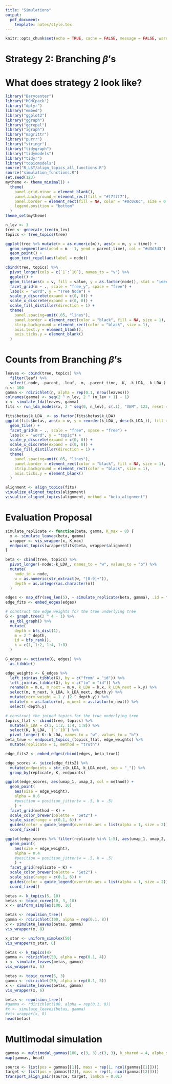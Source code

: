 ```yaml
---
title: "Simulations"
output:
  pdf_document:
    template: notes/style.tex
---
```


```r
knitr::opts_chunk$set(echo = TRUE, cache = FALSE, message = FALSE, warning = FALSE, fig.width = 5, fig.height = 2)
```

\begin{enumerate}
\item The purpose of simulation is to provide a controlled environment within
which we can compare alternative analysis strategies. At the very least, we can
define a distance between learned alignments and specify which choices lead to
similar and different alignments. Ideally, we could also say something about
whether one alignment is ``better'' than another, but I'm not worried if we
can't answer this definitively.
\item Strategy 1 [Ordinary LDA]: We could just simulate from an LDA model with a
fixed $K$. This sounds a little silly -- why bother with alignment? -- but the
truth is we'd never know $K$ in practice, so the alignment exercise could still
be productive. This simulation is also useful if we want to illustrate how
refinements (and their associated metrics) look before and after the true $K$ is
hit.
\item Something I don't like about just simulating from a fixed $K$ is that
people might then become fixated on choosing the ``right'' $K$, which is
inimical\footnote{To use a word I just learned.} to the whole point of the
study. I'd like to argue that none of the choices of $K$ are true, but for a
given purpose, there might be a few ranges of $K$ where results are similar.
\end{enumerate}

# Strategy 2: Branching $\beta$'s
\begin{enumerate}
\item For this reason, a more complex setup might be useful. The idea in this
strategy is to simulate topics that branch off from one another over time. We
would simulate documents from the topics at the leaves. However, since we know
the overall branching structure, we can argue that topics with a similar
most-recent-common-ancestor should appear closer to one another in our diagram.
Further, it would be interesting if the intermediate branches on the tree are
somehow recovered when estimating with smaller $K$.
\item How to implement strategy 2, specifically? We can define something
inductively. Start with a $\mu_{0} = 0$. Given a tree of means, we simulate a
new leaf node according to
\begin{align*}
\mu_{i} \vert \mu_{\mathcal{P}\left(i\right)} &\sim \Gsn\left(\mu_{i} \vert \mu_{\mathcal{P}\left(i\right)}, T_{\mathcal{P}\left(i\right)} I_{d}\right)
\end{align*}
where $T_{\mathcal{P}\left(i\right)}$ denotes the time elapsed between the
parent node $\mathcal{P}\left(i\right)$ and all its children.
\item To fully specify this, we need to determine (i) the $T_i$'s and (ii) the
number of children for each node. For (i), we just simulate $T_i \sim
\text{Expo}\left(\lambda\right)$, and for (ii) we just always choose 2. \item
This is a simulation in $\reals^{V}$, but our data have to lie on $\simplex^{V -
1}$. So, let's squash all the means onto the simplex. Specifically, suppose $L$
indexes all the leaf nodes. Then we define topics according to,
\begin{align*}
\beta_{l} := \frac{\exp{\mu_{l}}}{\sum_{l^{\prime} \in L} \exp{\mu_{l^{\prime}}}},
\end{align*}
where $\exp{}$ is applied elementwise.
\end{enumerate}

# What does strategy 2 look like?

```r
library("Barycenter")
library("MCMCpack")
library("dplyr")
library("embed")
library("ggplot2")
library("ggraph")
library("ggrepel")
library("igraph")
library("magrittr")
library("purrr")
library("stringr")
library("tidygraph")
library("tidymodels")
library("tidyr")
library("topicmodels")
source("R_LSY/align_topics_all_functions.R")
source("simulation_functions.R")
set.seed(123)
mytheme <- theme_minimal() + 
  theme(
    panel.grid.minor = element_blank(),
    panel.background = element_rect(fill = "#f7f7f7"),
    panel.border = element_rect(fill = NA, color = "#0c0c0c", size = 0.6),
    legend.position = "bottom"
  )
theme_set(mytheme)
```

```r
n_lev <- 3
tree <- generate_tree(n_lev)
topics <- tree_topics(tree)
```

```r
ggplot(tree %>% mutate(m = as.numeric(m)), aes(x = m, y = time)) +
  geom_segment(aes(xend = m - 1, yend = parent_time), col = "#d3d3d3") +
  geom_point() +
  geom_text_repel(aes(label = node))
```

```r
cbind(tree, topics) %>%
  pivot_longer(cols = c(`1`:`10`), names_to = "v") %>%
  ggplot() +
  geom_tile(aes(x = v, fill = value, y = as.factor(node)), stat = "identity") +
  facet_grid(m ~ ., scale = "free_y", space = "free") +
  labs(x = "word", y = "Tree Node") +
  scale_y_discrete(expand = c(0, 0)) +
  scale_x_discrete(expand = c(0, 0)) +
  scale_fill_distiller(direction = 1) +
  theme(
    panel.spacing=unit(.05, "lines"),
    panel.border = element_rect(color = "black", fill = NA, size = 1),
    strip.background = element_rect(color = "black", size = 1),
    axis.text.y = element_blank(),
    axis.ticks.y = element_blank()
  )
```

# Counts from Branching $\beta$'s

\begin{enumerate}
\item Given these $\beta$'s, we can simulate a dataset of counts $\*X\in
\reals^{n \times V}$. We simulate $\gamma_{i} \sim \text{Dir}\left(\alpha
\*1_{K}\right)$ and then draw $\*x_{i} \sim \text{Mult}\left(n_{0},
B\gamma_{i}\right)$ where $B \in \reals^{V \times K}$ concatenates all the
topics horizontally.
\item A larger $\alpha$ creates $\gamma_{i}$'s across the full polytope whose
corners are $\beta_{k}$. Smaller $\alpha$ encourages $\gamma_{i}$ to concentrate
at corners or edges of this polytope. The choice of $\alpha$ basically
interpolates between gradient and clustering structure. Since it seems easier to
recover hierarchical structure in the more clustered setting, we choose $\alpha
= 0.1$.
\end{enumerate}

```r
leaves <- cbind(tree, topics) %>%
  filter(leaf) %>%
  select(-node, -parent, -leaf, -m, -parent_time, -K, -k_LDA, -k_LDA_)
n <- 100
gamma <- rdirichlet(n, alpha = rep(0.1, nrow(leaves)))
colnames(gamma) <- seq(2 ^ n_lev, 2 ^ (n_lev + 1) - 1)
x <- simulate_lda(leaves, gamma)
fits <- run_lda_models(x, 2 ^ seq(0, n_lev), c(.1), "VEM", 123, reset = TRUE)
```

```r
fits$betas$k_LDA_ <- as.factor(fits$betas$k_LDA)
ggplot(fits$betas, aes(x = w, y = reorder(k_LDA_, desc(k_LDA_)), fill = b)) +
  geom_tile() +
  facet_grid(m ~ ., scale = "free", space = "free") +
  labs(x = "word", y = "topic") +
  scale_y_discrete(expand = c(0, 0)) +
  scale_x_discrete(expand = c(0, 0)) +
  scale_fill_distiller(direction = 1) +
  theme(
    panel.spacing=unit(.05, "lines"),
    panel.border = element_rect(color = "black", fill = NA, size = 1),
    strip.background = element_rect(color = "black", size = 1),
    axis.ticks.y = element_blank()
  )
```
```r
alignment <- align_topics(fits)
visualize_aligned_topics(alignment)
visualize_aligned_topics(alignment, method = "beta_alignment")
```

# Evaluation Proposal

\begin{enumerate}
\item There are two failure modes for topic alignment: we may fail to recover
reliable topics, and even if we do, we may fail to properly align them across
levels. It is difficult to give formal definitions for either of these. This is
because if we simulate from a true topic model, then there can only be one
"correct" $K$ -- we would be able to evaluate estimation accuracy for that $K$,
but not the others. Since our algorithm is not positing a specific generative
mechanism for how topic hierarchies arise, we cannot appeal to the usual
strategy of (a) simulate from the generative model and (b) verify that
parameters of the generative model can be recovered, given enough signal.
\item The problem of trying to evaluate unsupervised methods without a clearly
specified generative mechanism is not a new one. It arises in evaluation of
clustering and dimensionality reduction algorithms, and a common approach there
is to simulate data with some structure known in advance. Studying the resulting
scores or clusters can be informative. For example, doing this for t-SNE and
UMAP revealed that the density of points and distances between clusters are not
captured by the reductions, and so should not be interpreted in real data
analysis.
\item Example simulation structure that we can evaluate topic alignment include,
\begin{enumerate}
\item Standard topic model at a fixed $K$. There is no real hierarchical
structure in this data, and it would be interesting to see whether the resulting
tree sheds any light on this.
\item A fixed-length topic hierarchy. This is related to the topic tree
structure from the previous section, but with more control of the resulting
tree. Specifically, branching times are all fixed in advance (specified by the
experimenter), and only depend on depth, not which particular descendant subtree
you belong to. Second, to children topics for a given node, we first simulate a
random direction associated with a node. One of the children moves in the
direction for a fixed length, the other moves in the opposite direction for the
same length.
\item Topics lying along a high-dimensional curve. There is neither hierarchical
nor topic structure here. We expect the algorithm to fit a few topics along the
curve, adding more topics intermediate between these as $K$ increases.
\item Completely uniform on simplex. There is no low-dimensional structure here.
This is a relevant reference because we want to make sure we aren't fooled into
reading topic structure in our figures when in fact there is none.
\end{enumerate}
\item Once we run these simulations, we can simply visualize the resulting tree.
However, there is always the question of how things would turn out if we
simulated it again -- illustration data are random, after all. If we just
repeat the experiment many times, then we would have too many trees to be able
to look at all of them at once.
\item To resolve this, we propose embedding edges from all the simulation
replicates. We represent each edge by the topic vectors that they link. We can
reduce the dimensionality of these $2V$-dimensional vectors and visualize them.
If, between simulation runs, there are edges that link similar pairs of topics,
then they should appear close to one another in the embedding. We can visually
encode the weight of these edges by the size of the points. In this way, we can
study variation in both the learned topics and the weights between them.
\item In principle, we could link these embeddings with edges corresponding to
the topic that links them. It's like an inverted version of the tree, each edge
becomes a node and each node becomes an edge.
\item This makes me wonder why not just embed the topics directly and overlay
edges with different weights. I haven't made this plot, but I would be concerned
that there would be too many overlapping edges. I suspect it is harder to
compare edge weights when they are drawn as links spread all over the plot than
when they are drawn as points at a single location.
\end{enumerate}

```r
simulate_replicate <- function(beta, gamma, K_max = 8) {
  x <- simulate_leaves(beta, gamma)
  wrapper <- vis_wrapper(x, K_max)
  endpoint_topics(wrapper$fits$beta, wrapper$alignment)
}

beta <- cbind(tree, topics) %>%
  pivot_longer(-node:-k_LDA_, names_to = "w", values_to = "b") %>%
  mutate(
    node_id = node,
    w = as.numeric(str_extract(w, "[0-9]+")),
    depth = as.integer(as.character(m))
  )

edges <- map_dfr(seq_len(5), ~ simulate_replicate(beta, gamma), .id = "replicate")
edge_fits <- embed_edges(edges)
```
 
\begin{enumerate}
\item The figure below\footnote{or above, who knows with Latex} shows an example
embedding with the topic tree from before. Each column is a different depth in
the tree, the two rows are alternative alignment strategies. Each circle is an
edge embedding from one of 50 simulation replicates.
\item The most obvious pattern is that a few, but not all, edges are
consistently estimated across simulation replicates. This is visible in the
difference in transparency between edges. The more transparent edges are linking
topics that are only found in some of the simulation replicates.
\item A second observation is that the edge weights for the topic beta alignment
tree are more nearly sparse than those from the gamma alignment. The circles for
many beta alignment edges are much smaller. This might be an artifact of how the
edges are being normalized in the gamma alignment (I should check).
\end{enumerate}

```r
# construct the edge weights for the true underlying tree
G <- graph.tree(2 ^ 4 - 1) %>%
  as_tbl_graph() %>%
  mutate(
    depth = bfs_dist(1),
    m = 2 ^ depth,
    id = bfs_rank(),
    k = c(1, 1:2, 1:4, 1:8)
  )

G_edges <- activate(G, edges) %>%
  as_tibble()

edge_weights <- G_edges %>%
  left_join(as_tibble(G), by = c("from" = "id")) %>%
  left_join(as_tibble(G), by = c("to" = "id")) %>%
  rename(m = m.x, m_next = m.y, k_LDA = k.x, k_LDA_next = k.y) %>%
  select(m, m_next, k_LDA, k_LDA_next, depth.y) %>%
  mutate(norm_weight = 1 / (2 ^ depth.y)) %>%
  mutate(m = as.factor(m), m_next = as.factor(m_next)) %>%
  select(-depth.y)

# construct the joined topics for the true underlying tree
topics_flat <- cbind(tree, topics) %>%
  mutate(k_LDA = c(1, 1:2, 1:4, 1:8)) %>%
  select(K, k_LDA, `1`:`10`) %>%
  pivot_longer(-K:-k_LDA, names_to = "w", values_to = "b")
beta_true <- endpoint_topics_(topics_flat, edge_weights) %>%
  mutate(replicate = 1, method = "truth")

edge_fits2 <- embed_edges(rbind(edges, beta_true))
```

 
```r
edge_scores <- juice(edge_fits2) %>%
  mutate(endpoints = str_c(k_LDA, k_LDA_next, sep = "_")) %>%
  group_by(replicate, K, endpoints)

ggplot(edge_scores, aes(umap_1, umap_2, col = method)) +
  geom_point(
    aes(size = edge_weight), 
    alpha = 0.6
    #position = position_jitter(w = .5, h = .5)
    ) +
  facet_grid(method ~ K) +
  scale_color_brewer(palette = "Set2") +
  scale_size(range = c(0.1, 6)) +
  guides(color = guide_legend(override.aes = list(alpha = 1, size = 2))) +
  coord_fixed()
```

```r
ggplot(edge_scores %>% filter(replicate %in% 1:5), aes(umap_1, umap_2, col = method)) +
  geom_point(
    aes(size = edge_weight), 
    alpha = 0.4
    #position = position_jitter(w = .5, h = .5)
    ) +
  facet_grid(replicate ~ K) +
  scale_color_brewer(palette = "Set2") +
  scale_size(range = c(0.1, 6)) +
  guides(color = guide_legend(override.aes = list(alpha = 1, size = 2))) +
  coord_fixed()
```

```r
betas <- k_topics(5, 10)
betas <- topic_curve(10, 3, 10)
x <- uniform_simplex(100, 10)
```

```r
betas <- repulsion_tree()
gamma <- rdirichlet(100, alpha = rep(0.1, 8))
x <- simulate_leaves(betas, gamma)
vis_wrapper(x, 8)
```

```r
x_star <- uniform_simplex(50)
vis_wrapper(x_star, 8)
```

```r
betas <- k_topics(4)
gamma <- rdirichlet(50, alpha = rep(0.1, 4))
x <- simulate_leaves(betas, gamma)
vis_wrapper(x, 6)
```
```r
betas <- topic_curve(5, 3)
gamma <- rdirichlet(50, alpha = rep(0.1, 5))
x <- simulate_leaves(betas, gamma)
vis_wrapper(x, 6)
```

```r
betas <- repulsion_tree()
#gamma <- rdirichlet(100, alpha = rep(0.1, 8))
#x <- simulate_leaves(betas, gamma)
#vis_wrapper(x, 8)
head(betas)
```


# Multimodal simulation

\begin{enumerate}
\item How can we evaluate alignment of topics learned across modalities?
\item Strategy 1: We can simulate $\gamma$'s across modes so that some
``columns'' are shared between modes while others are unique. The $\beta$'s can
be completely independent, since we don't really care to compare them anyways.
\item To elaborate, choose $K_{X}, K_{Y}$, and $K_{S}$ for the number of topics
that are unique to $X$ and $Y$ and shared ($S$). For the first $K_{S}$, we can
simulate mixed memberships $\gamma_{k}^{X} \equiv \gamma_{k}^{Y}$. For the
remaining $K_{X}$ topics in $X$, we simulate $\gamma_{k}^{X}$ without regard to
$Y$ (and vice versa).
\item How can we tie together the $\gamma_{k}$'s for shared indices? A simple
approach is to use a stick breaking construction. For $k \leq K_{S}$, we
simulate,
\begin{align*}
\gamma_{k} &:= v_{k}\prod_{k^{\prime} < k} \left(1 - v_{k^{\prime}}\right) \\
v_{k} &\sim \text{Beta}\left(1, \alpha\right),
\end{align*}
and we set $\gamma_{k}^{X} = \gamma_{k}^{Y} = \gamma_{k}$. For the remaining
topics within the $X$ modality, we draw from
\begin{align*}
\gamma_{k} &:= v_{k}\prod_{k^{\prime} = 1}^{K_{S}}\left(1 - v_{k^{\prime}}\right)\prod_{k^{x} = K_{S} + 1}^{k - 1}\left(1 - v_{k^{x}}\right) \\
v_{k^{x}} &\sim \text{Beta}\left(1, \alpha\right),
\end{align*}
and similarly for mode $Y$.
\item The interpretation of the process above is that we take a stick and break
off $K_{S}$ parts, whose lengths correspond to the $\gamma_{k}$'s for the shared
topics. We then clone whatever is left of the stick, so there is one stick per
each mode. Those remaining sticks are then broken independently via the same
mechanism.
\item A downside of Strategy 1 is that it doesn't evaluate our ability to search
for ``soft'' matchings between topics across modes. The shared topics in one
mode can be perfectly matched to the shared topics in the other.
\end{enumerate}

```r
gammas <- multimodal_gammas(100, c(3, 3),c(3, 3), k_shared = 4, alpha_shared = 3)
map(gammas, head)
```

```r
source <- list(pos = gammas[[1]], mass = rep(1, ncol(gammas[[1]])))
target <- list(pos = gammas[[2]], mass = rep(1, ncol(gammas[[2]])))
transport_align_pair(source, target, lambda = 0.01)
```
